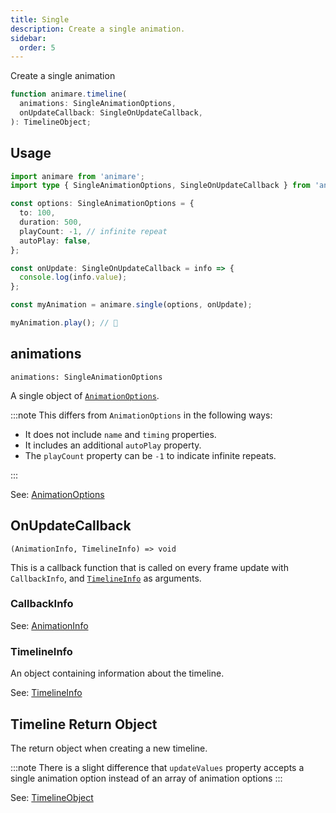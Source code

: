 ```yaml
---
title: Single
description: Create a single animation.
sidebar:
  order: 5
---
```



Create a single animation

```ts wrap title="syntax"
function animare.timeline(
  animations: SingleAnimationOptions,
  onUpdateCallback: SingleOnUpdateCallback,
): TimelineObject;
```

## Usage

```ts title="example" frame="terminal"
import animare from 'animare';
import type { SingleAnimationOptions, SingleOnUpdateCallback } from 'animare';

const options: SingleAnimationOptions = {
  to: 100,
  duration: 500,
  playCount: -1, // infinite repeat
  autoPlay: false,
};

const onUpdate: SingleOnUpdateCallback = info => {
  console.log(info.value);
};

const myAnimation = animare.single(options, onUpdate);

myAnimation.play(); // 🚀
```

## animations

`animations: SingleAnimationOptions` <Badge text="Required" variant="note" size="small" />

A single object of [`AnimationOptions`](/animare/api/objects/animationoptions/).

:::note
This differs from `AnimationOptions` in the following ways:

- It does not include `name` and `timing` properties.
- It includes an additional `autoPlay` property.
- The `playCount` property can be `-1` to indicate infinite repeats.

:::

See: [AnimationOptions](/animare/api/objects/animationoptions/)

## OnUpdateCallback

`(AnimationInfo, TimelineInfo) => void` <Badge text="Required" variant="note" size="small" />

This is a callback function that is called on every frame update
with `CallbackInfo`, and [`TimelineInfo`](/animare/api/objects/timelineinfo) as arguments.

### CallbackInfo

See: [AnimationInfo](/animare/api/objects/animationinfo)

### TimelineInfo

An object containing information about the timeline.

See: [TimelineInfo](/animare/api/objects/timelineinfo)

## Timeline Return Object

The return object when creating a new timeline.

:::note
There is a slight difference that `updateValues` property accepts a single animation option instead of an array of animation options
:::

See: [TimelineObject](/animare/api/objects/timelineobject/)
